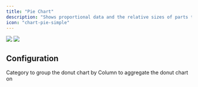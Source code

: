 ```yaml
---
title: "Pie Chart"
description: "Shows proportional data and the relative sizes of parts to a whole as a circular graph"
icon: "chart-pie-simple"
---
```

<Frame>
  <img
    className="block dark:hidden"
    src="/images/content/charts/pie-chart-light.png"
  />
  <img
    className="hidden dark:block"
    src="/images/content/charts/pie-chart-dark.png"
/ >
</Frame>

## Configuration

<ResponseField name="Category" type="string or numeric" required>
  Category to group the donut chart by
</ResponseField>

<ResponseField name="Aggregation" type="numeric" required>
  Column to aggregate the donut chart on
</ResponseField>